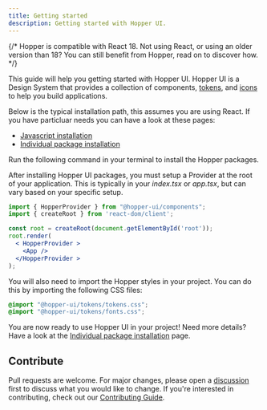 ```yaml
---
title: Getting started
description: Getting started with Hopper UI.
---
```


{/* <Callout>Hopper is compatible with React 18. Not using React, or using an older version than 18? You can still benefit from Hopper, read on to discover how.</Callout> */}

This guide will help you getting started with Hopper UI. Hopper UI is a Design System that provides a collection of components, [tokens](/tokens), and [icons](/icons) to help you build applications.

Below is the typical installation path, this assumes you are using React. If you have particluar needs you can have a look at these pages:

- [Javascript installation](/pages/getting-started/javascript)
- [Individual package installation](/pages/getting-started/individual-packages)

Run the following command in your terminal to install the Hopper packages.

<PackageInstallation library="components @hopper-ui/icons @hopper-ui/styled-system react-aria react-aria-components" mod="prod" />

After installing Hopper UI packages, you must setup a Provider at the root of your application. This is typically in your _index.tsx_ or _app.tsx_, but can vary based on your specific setup.

```jsx
import { HopperProvider } from "@hopper-ui/components";
import { createRoot } from 'react-dom/client';

const root = createRoot(document.getElementById('root'));
root.render(
  < HopperProvider >
    <App />
  </HopperProvider >
);
```

You will also need to import the Hopper styles in your project. You can do this by importing the following CSS files:

```css
@import "@hopper-ui/tokens/tokens.css";
@import "@hopper-ui/tokens/fonts.css";
```

You are now ready to use Hopper UI in your project! Need more details? Have a look at the [Individual package installation](/pages/getting-started/individual-packages) page.

## Contribute

Pull requests are welcome. For major changes, please open a [discussion](https://github.com/gsoft-inc/wl-hopper/discussions/new/choose) first to discuss what you would like to change. If you're interested in contributing, check out our [Contributing Guide](https://github.com/gsoft-inc/wl-hopper/blob/main/CONTRIBUTING.md).
